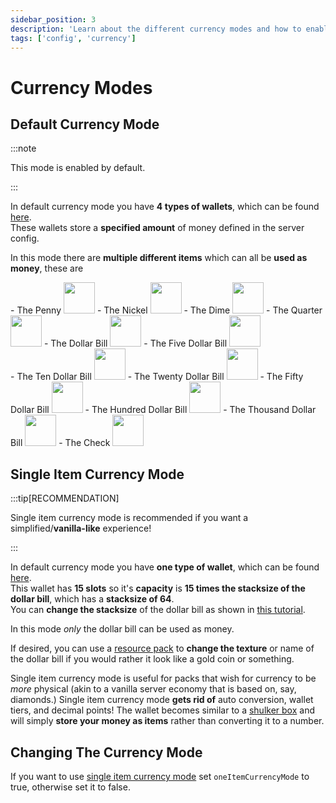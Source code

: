 ```yaml
---
sidebar_position: 3
description: 'Learn about the different currency modes and how to enable them.'
tags: ['config', 'currency']
---
```




# Currency Modes

## Default Currency Mode

:::note

This mode is enabled by default.

:::

In default currency mode you have **4 types of wallets**, which can be found [here](/docs/1.20.1/player-guide/wallets#wallet-types).\
These wallets store a **specified amount** of money defined in the server config.

In this mode there are **multiple different items** which can all be **used as money**, these are

<Box>
<div style={{display: 'table-cell', paddingRight: 30}}>
- The Penny
<img src={penny} width="50"/>
- The Nickel
<img src={nickel} width="50"/>
- The Dime
<img src={dime} width="50"/>
- The Quarter
<img src={quarter} width="50"/>
- The Dollar Bill
<img src={dollarBill} width="50"/>
- The Five Dollar Bill
<img src={fiveDollarBill} width="50"/>
</div>
<div style={{display: 'table-cell'}}>
- The Ten Dollar Bill
<img src={tenDollarBill} width="50"/>
- The Twenty Dollar Bill
<img src={twentyDollarBill} width="50"/>
- The Fifty Dollar Bill
<img src={fiftyDollarBill} width="50"/>
- The Hundred Dollar Bill
<img src={hundredDollarBill} width="50"/>
- The Thousand Dollar Bill
<img src={thousandDollarBill} width="50"/>
- The Check
<img src={check} width="50"/>
</div>
</Box>

## Single Item Currency Mode

:::tip[RECOMMENDATION]

Single item currency mode is recommended if you want a simplified/**vanilla-like** experience!

:::

In default currency mode you have **one type of wallet**, which can be found [here](/docs/1.20.1/player-guide/wallets#wallet-types).\
This wallet has **15 slots** so it's **capacity** is **15 times the stacksize of the dollar bill**, which has a **stacksize of 64**.\
You can **change the stacksize** of the dollar bill as shown in [this tutorial](/docs/1.20.1/admin-tutorial/server-config/changing-wallet-capacity#single-item-currency-mode).

In this mode *only* the dollar bill can be used as money.

If desired, you can use a [resource pack](https://minecraft.wiki/w/Resource_pack) to **change the texture** or name of the dollar bill if you would rather it look like a gold coin or something.

Single item currency mode is useful for packs that wish for currency to be *more* physical (akin to a vanilla server economy that is based on, say, diamonds.)
Single item currency mode **gets rid of** auto conversion, wallet tiers, and decimal points!
The wallet becomes similar to a [shulker box](https://minecraft.wiki/w/Shulker_Box) and will simply **store your money as items** rather than converting it to a number.

## Changing The Currency Mode

If you want to use [single item currency mode](/docs/1.20.1/admin-tutorial/server-config/currency-modes#single-item-currency-mode) set `oneItemCurrencyMode` to true, otherwise set it to false.